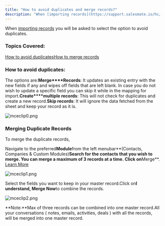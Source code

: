 ```yaml
---
title: "How to avoid duplicates and merge records?"
description: "When [importing records](https://support.salesmate.io/hc/en-us/articles/360050448652-Learn-more-about-import-using-a-file) you will be asked to select..."
---
```


When [importing records](https://support.salesmate.io/hc/en-us/articles/360050448652-Learn-more-about-import-using-a-file) you will be asked to select the option to avoid duplicates.

### Topics Covered:

[How to avoid duplicates](https://support.salesmate.io/hc/en-us/articles/115000655229-How-to-avoid-duplicates-and-merge-records#h_01FQH3M78A61SHWA75D2GP6D91)[How to merge records](https://support.salesmate.io/hc/en-us/articles/115000655229-How-to-avoid-duplicates-and-merge-records#h_01FQH3MP2T7CN5YC7ZQVSFK2B6)

### How to avoid duplicates:

The options are:**Merge****Records**: It updates an existing entry with the new fields if any and wipes off fields that are left blank. In case you do not wish to update a specific field you can skip it while in the mapping for import.**Create****multiple records**: This will not check for duplicates and create a new record.**Skip records**: It will ignore the data fetched from the sheet and keep your record as it is.

![mceclip0.png](./images/mceclip0.png)

### Merging Duplicate Records

To merge the duplicate records,

Navigate to the preferred**Module**from the left menubar**(Contacts, Companies & Custom Modules)**Search for the contacts that you wish to merge. You can merge a maximum of 3 records at a time. Click on**Merge**. [Learn More](https://support.salesmate.io/hc/en-us/articles/360003565031-Merging-Duplicate-Records)

![mceclip1.png](./images/mceclip1.png)

Select the fields you want to keep in your master record.Click on**I understand, Merge Now**to combine the records.

![mceclip2.png](./images/mceclip2.png)

**Note:**Max of three records can be combined into one master record.All your conversations ( notes, emails, activities, deals ) with all the records, will be merged into one master record.
